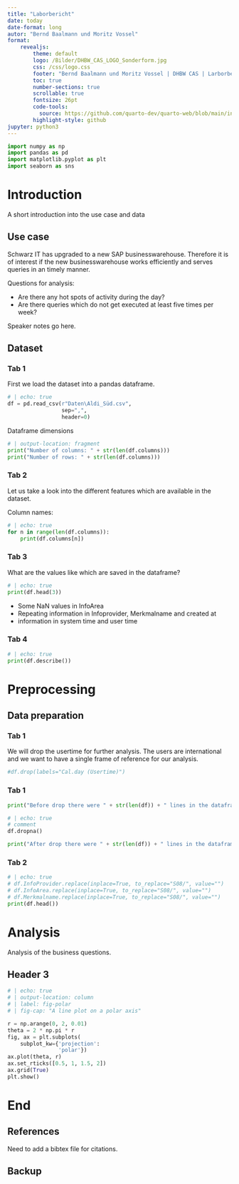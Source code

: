 ```yaml
---
title: "Laborbericht"
date: today
date-format: long
autor: "Bernd Baalmann und Moritz Vossel"
format:
    revealjs:
        theme: default
        logo: /Bilder/DHBW_CAS_LOGO_Sonderform.jpg
        css: /css/logo.css
        footer: "Bernd Baalmann und Moritz Vossel | DHBW CAS | Larborbericht Data Science"
        toc: true
        number-sections: true
        scrollable: true
        fontsize: 26pt
        code-tools:
          source: https://github.com/quarto-dev/quarto-web/blob/main/index.md
        highlight-style: github
jupyter: python3
---
```


```python
import numpy as np
import pandas as pd
import matplotlib.pyplot as plt
import seaborn as sns
```



# Introduction

A short introduction into the use case and data


## Use case

Schwarz IT has upgraded to a new SAP businesswarehouse. Therefore it is
of interest if the new businesswarehouse works efficiently and serves
queries in an timely manner.

  

Questions for analysis:

- Are there any hot spots of activity during the day?
- Are there queries which do not get executed at least five times per week?


::: {.notes}
Speaker notes go here.
:::

## Dataset

::: {.panel-tabset}

### Tab 1

First we load the dataset into a pandas dataframe.

```python
# | echo: true
df = pd.read_csv(r"Daten\Aldi_Süd.csv",
                 sep=",",
                 header=0)

```
  
  
Dataframe dimensions
```python
# | output-location: fragment
print("Number of columns: " + str(len(df.columns)))
print("Number of rows: " + str(len(df.columns)))
```

  

### Tab 2

Let us take a look into the different features which are available in the dataset.

Column names:

```python
# | echo: true
for n in range(len(df.columns)):
    print(df.columns[n])
```

### Tab 3

What are the values like which are saved in the dataframe?

```python
# | echo: true
print(df.head(3))
```

- Some NaN values in InfoArea
- Repeating information in Infoprovider, Merkmalname and created at
- information in system time and user time

### Tab 4

```python
# | echo: true
print(df.describe())
```

:::


# Preprocessing

## Data preparation

::: {.panel-tabset}

### Tab 1

We will drop the usertime for further analysis. The users are international and we want to have a single frame of reference for our analysis.

```python
#df.drop(labels="Cal.day (Usertime)")
```


### Tab 1

```python
print("Before drop there were " + str(len(df)) + " lines in the dataframe")
```

```python
# | echo: true
# comment
df.dropna()
```

```python
print("After drop there were " + str(len(df)) + " lines in the dataframe")
```


### Tab 2

```python
# | echo: true
# df.InfoProvider.replace(inplace=True, to_replace="S08/", value="")
# df.InfoArea.replace(inplace=True, to_replace="S08/", value="")
# df.Merkmalname.replace(inplace=True, to_replace="S08/", value="")
print(df.head())
```

:::


# Analysis

Analysis of the business questions.

## Header 3

```python
# | echo: true
# | output-location: column
# | label: fig-polar
# | fig-cap: "A line plot on a polar axis"

r = np.arange(0, 2, 0.01)
theta = 2 * np.pi * r
fig, ax = plt.subplots(
    subplot_kw={'projection':
                'polar'})
ax.plot(theta, r)
ax.set_rticks([0.5, 1, 1.5, 2])
ax.grid(True)
plt.show()
```

# End

## References

Need to add a bibtex file for citations.

## Backup {visibility="uncounted"}